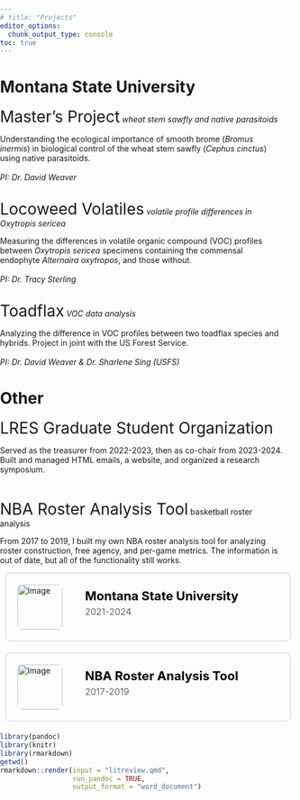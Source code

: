```yaml
---
# title: "Projects"
editor_options: 
  chunk_output_type: console
toc: true
---
```


# Montana State University
<!-- wss -->
<a href="projects/msu-masters/wss.qmd" style="text-decoration:none;">
  <span style="font-size:2em;">Master's Project</span>
</a>
  <span style="fonts-size:1em;">*wheat stem sawfly and native parasitoids*</span>  
<div class="box">  
Understanding the ecological importance of smooth brome (*Bromus inermis*) in biological control of the wheat stem sawfly (*Cephus cinctus*) using native parasitoids. 
<br>  
*PI: [Dr. David Weaver](https://landresources.montana.edu/directory/faculty/1524725/david-weaver){style="text-decoration:none;"}*
</div>
<br>
<!-- locoweed -->
<a href="projects/msu-masters/locoweed.qmd" style="text-decoration:none;">
  <span style="font-size:2em;">Locoweed Volatiles</span>
</a>
  <span style="fonts-size:1em;">*volatile profile differences in Oxytropis sericea*</span>  
<div class="box">  
Measuring the differences in volatile organic compound (VOC) profiles between *Oxytropis sericea* specimens containing the commensal endophyte *Alternaira oxytropos*, and those without.  
<br>
*PI: [Dr. Tracy Sterling](http://weedeco.msu.montana.edu/faculty/tracy_sterling/){style="text-decoration:none;"}*
</div>
<br>
<!-- toadflax -->
<a href="projects/msu-masters/toadflax.qmd" style="text-decoration:none;">
  <span style="font-size:2em;">Toadflax</span>
</a>
  <span style="fonts-size:1em;">*VOC data analysis*</span>  
<div class="box">  
Analyzing the difference in VOC profiles between two toadflax species and hybrids. Project in joint with the US Forest Service. 
<br>  
*PI: [Dr. David Weaver](https://landresources.montana.edu/directory/faculty/1524725/david-weaver){style="text-decoration: none;"} & [Dr. Sharlene Sing (USFS)](https://www.fs.usda.gov/research/about/people/ssing){style="text-decoration:none;"}*
</div>

# Other

<a href="projects/gso.qmd" style="text-decoration:none;">
  <span style="font-size:2em;">LRES Graduate Student Organization</span>
</a>
  <span style="fonts-size:1em;"></span>  
<div class="box">  
Served as the treasurer from 2022-2023, then as co-chair from 2023-2024. Built and managed HTML emails, a website, and organized a research symposium. 
</div>
<br>

<a href="projects/bballtool.qmd" style="text-decoration:none;">
  <span style="font-size:2em;">NBA Roster Analysis Tool</span>
</a>
  <span style="fonts-size:1em;">basketball roster analysis</span>  
<div class="box">  
From 2017 to 2019, I built my own NBA roster analysis tool for analyzing roster construction, free agency, and per-game metrics. The information is out of date, but all of the functionality still works.
</div>


```{=html}
<!DOCTYPE html>
<html lang="en">
<head>
<meta charset="UTF-8">
<meta name="viewport" content="width=device-width, initial-scale=1.0">
<title>Box with Rounded Edges</title>
<style>
  body {
    margin: 0; /* Remove default margin */
    padding: 0; /* Remove default padding */
  }

  .container {
    width: calc(100% - 20px); /* Adjusted width to fit the screen and account for margins */
    max-width: 600px; /* Limiting maximum width */
    height: auto; /* Set container height */
    border: 0.5px solid #ccc; /* Light grey color */
    border-radius: 8px; /* Less rounded edges */
    overflow: hidden; /* Hide overflow content */
    margin-bottom: 20px; /* Add margin to create space between rows */
    margin-right: auto; /* Push containers to the left */
    margin-left: 10px; /* Adjust margin between the left side of the screen */
    display: flex; /* Use flexbox for layout */
    align-items: center; /* Center items vertically */
    text-decoration: none; /* Remove underline */
  }
  
  .container:last-child {
    margin-bottom: 0; /* Remove margin from the last box */
  }
  
  .container:hover {
    box-shadow: 0 10px 20px rgba(0, 0, 0, 0.1); /* Increased shadow on hover */
  }
  
  .image-container {
    padding: 20px;
    box-sizing: border-box;
  }
  
  .image-container img {
    width: 80px; /* Adjusted width for smaller image */
    height: auto;
    display: block;
    border-radius: 8px; /* Rounded corners for image */
  }
  
  .content {
    padding: 20px;
    box-sizing: border-box;
    flex: 1; /* Take remaining space */
  }
  
  .text h1 {
    font-size: 22px; /* Adjusted text size */
    margin-top: 0;
    margin-bottom: 5px; /* Adjust margin between large and small text */
    color: black;
  }
  .text h1:hover {
    color: #2068DC; /* Change text color to blue on hover */
  }
  
  .text p {
    font-size: 16px;
    margin-top: 5px;
    color: #666;
    text-align: justify; /* Align text */
  }

  @media (max-width: 768px) {
    .container {
      width: calc(100% - 20px); /* Adjusted width to fit the screen */
    }
  }
</style>
</head>
<body>
  <a href="projects/msu-masters.qmd" class="container">
    <div class="image-container">
      <img src="../img/projects-logos/msu-logo.jpg" alt="Image">
    </div>
    <div class="content">
      <div class="text">
        <h1>Montana State University</h1>
        <p>2021-2024</p>
      </div>
    </div>
  </a>
  <a href="projects/bballtool.qmd" class="container">
    <div class="image-container">
      <img src="../img/projects-logos/bballref-logo-circle.jpg" alt="Image">
    </div>
    <div class="content">
      <div class="text">
        <h1>NBA Roster Analysis Tool</h1>
        <p>2017-2019</p>
      </div>
    </div>
  </a>
</body>
</html>

```
```{=html}
<head>
  <meta charset="UTF-8">
  <meta name="viewport" content="width=device-width, initial-scale=1.0">
  <title>Box with Rounded Edges</title>
  <style>
    body {
      margin: 0; /* Remove default margin */
      padding: 0; /* Remove default padding */
    }

    .container {
      width: 100%; /* Adjusted width to fit the screen */
      max-width: 600px; /* Limiting maximum width */
      height: auto; /* Set container height */
      border: 0.5px solid #ccc; /* Light grey color */
      border-radius: 8px; /* Less rounded edges */
      overflow: hidden; /* Hide overflow content */
      margin-bottom: 20px; /* Add margin to create space between rows */
      display: flex; /* Use flexbox for layout */
      align-items: center; /* Center items vertically */
      text-decoration: none; /* Remove underline */
    }

    .container:last-child {
      margin-bottom: 0; /* Remove margin from the last box */
    }

    .container:hover {
      box-shadow: 0 10px 20px rgba(0, 0, 0, 0.1); /* Increased shadow on hover */
    }

    .image-container {
      padding: 20px;
      box-sizing: border-box;
    }

    .image-container img {
      max-width: 100%; /* Ensures the image does not exceed its container */
      height: auto;
      display: block;
      border-radius: 8px; /* Rounded corners for image */
    }

    .content {
      padding: 20px;
      box-sizing: border-box;
      flex: 1; /* Take remaining space */
    }

    .text h1 {
      font-size: 22px; /* Adjusted text size */
      margin-top: 0;
      margin-bottom: 5px; /* Adjust margin between large and small text */
      color: black;
    }

    .text h1:hover {
      color: #2068DC; /* Change text color to blue on hover */
    }

    .text p {
      font-size: 16px;
      margin-top: 5px;
      color: #666;
      text-align: justify; /* Align text */
    }

    @media (max-width: 768px) {
      .container {
        margin-right: auto; /* Reset margin-right */
        margin-left: auto; /* Reset margin-left */
        flex-direction: column; /* Stack items vertically on smaller screens */
      }

      .content {
        padding: 10px; /* Reduce padding on smaller screens */
      }
    }
  </style>
</head>
```

```r
library(pandoc)
library(knitr)
library(rmarkdown)
getwd()
rmarkdown::render(input = "litreview.qmd", 
                  run_pandoc = TRUE,
                  output_format = "word_document")


```

